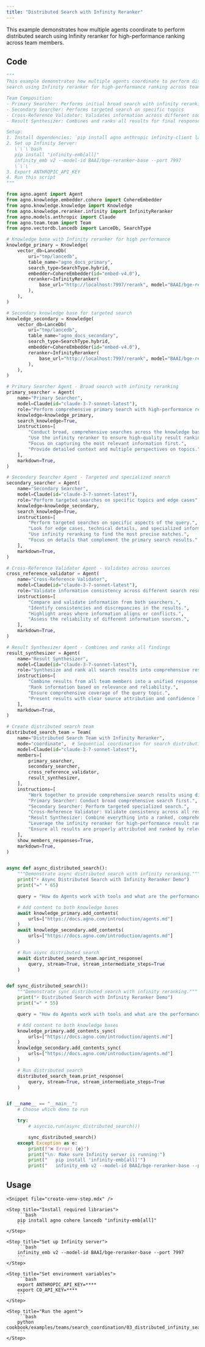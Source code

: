 ```yaml
---
title: "Distributed Search with Infinity Reranker"
---
```


This example demonstrates how multiple agents coordinate to perform distributed search using Infinity reranker for high-performance ranking across team members.

## Code

```python cookbook/examples/teams/search_coordination/03_distributed_infinity_search.py
"""
This example demonstrates how multiple agents coordinate to perform distributed
search using Infinity reranker for high-performance ranking across team members.

Team Composition:
- Primary Searcher: Performs initial broad search with infinity reranking
- Secondary Searcher: Performs targeted search on specific topics
- Cross-Reference Validator: Validates information across different sources
- Result Synthesizer: Combines and ranks all results for final response

Setup:
1. Install dependencies: `pip install agno anthropic infinity-client lancedb`
2. Set up Infinity Server:
   \`\`\`bash
   pip install "infinity-emb[all]"
   infinity_emb v2 --model-id BAAI/bge-reranker-base --port 7997
   \`\`\`
3. Export ANTHROPIC_API_KEY
4. Run this script
"""

from agno.agent import Agent
from agno.knowledge.embedder.cohere import CohereEmbedder
from agno.knowledge.knowledge import Knowledge
from agno.knowledge.reranker.infinity import InfinityReranker
from agno.models.anthropic import Claude
from agno.team.team import Team
from agno.vectordb.lancedb import LanceDb, SearchType

# Knowledge base with Infinity reranker for high performance
knowledge_primary = Knowledge(
    vector_db=LanceDb(
        uri="tmp/lancedb",
        table_name="agno_docs_primary",
        search_type=SearchType.hybrid,
        embedder=CohereEmbedder(id="embed-v4.0"),
        reranker=InfinityReranker(
            base_url="http://localhost:7997/rerank", model="BAAI/bge-reranker-base"
        ),
    ),
)

# Secondary knowledge base for targeted search
knowledge_secondary = Knowledge(
    vector_db=LanceDb(
        uri="tmp/lancedb",
        table_name="agno_docs_secondary",
        search_type=SearchType.hybrid,
        embedder=CohereEmbedder(id="embed-v4.0"),
        reranker=InfinityReranker(
            base_url="http://localhost:7997/rerank", model="BAAI/bge-reranker-base"
        ),
    ),
)

# Primary Searcher Agent - Broad search with infinity reranking
primary_searcher = Agent(
    name="Primary Searcher",
    model=Claude(id="claude-3-7-sonnet-latest"),
    role="Perform comprehensive primary search with high-performance reranking",
    knowledge=knowledge_primary,
    search_knowledge=True,
    instructions=[
        "Conduct broad, comprehensive searches across the knowledge base.",
        "Use the infinity reranker to ensure high-quality result ranking.",
        "Focus on capturing the most relevant information first.",
        "Provide detailed context and multiple perspectives on topics.",
    ],
    markdown=True,
)

# Secondary Searcher Agent - Targeted and specialized search
secondary_searcher = Agent(
    name="Secondary Searcher",
    model=Claude(id="claude-3-7-sonnet-latest"),
    role="Perform targeted searches on specific topics and edge cases",
    knowledge=knowledge_secondary,
    search_knowledge=True,
    instructions=[
        "Perform targeted searches on specific aspects of the query.",
        "Look for edge cases, technical details, and specialized information.",
        "Use infinity reranking to find the most precise matches.",
        "Focus on details that complement the primary search results.",
    ],
    markdown=True,
)

# Cross-Reference Validator Agent - Validates across sources
cross_reference_validator = Agent(
    name="Cross-Reference Validator",
    model=Claude(id="claude-3-7-sonnet-latest"),
    role="Validate information consistency across different search results",
    instructions=[
        "Compare and validate information from both searchers.",
        "Identify consistencies and discrepancies in the results.",
        "Highlight areas where information aligns or conflicts.",
        "Assess the reliability of different information sources.",
    ],
    markdown=True,
)

# Result Synthesizer Agent - Combines and ranks all findings
result_synthesizer = Agent(
    name="Result Synthesizer",
    model=Claude(id="claude-3-7-sonnet-latest"),
    role="Synthesize and rank all search results into comprehensive response",
    instructions=[
        "Combine results from all team members into a unified response.",
        "Rank information based on relevance and reliability.",
        "Ensure comprehensive coverage of the query topic.",
        "Present results with clear source attribution and confidence levels.",
    ],
    markdown=True,
)

# Create distributed search team
distributed_search_team = Team(
    name="Distributed Search Team with Infinity Reranker",
    mode="coordinate",  # Sequential coordination for search distribution
    model=Claude(id="claude-3-7-sonnet-latest"),
    members=[
        primary_searcher,
        secondary_searcher,
        cross_reference_validator,
        result_synthesizer,
    ],
    instructions=[
        "Work together to provide comprehensive search results using distributed processing.",
        "Primary Searcher: Conduct broad comprehensive search first.",
        "Secondary Searcher: Perform targeted specialized search.",
        "Cross-Reference Validator: Validate consistency across all results.",
        "Result Synthesizer: Combine everything into a ranked, comprehensive response.",
        "Leverage the infinity reranker for high-performance result ranking.",
        "Ensure all results are properly attributed and ranked by relevance.",
    ],
    show_members_responses=True,
    markdown=True,
)


async def async_distributed_search():
    """Demonstrate async distributed search with infinity reranking."""
    print("⚡ Async Distributed Search with Infinity Reranker Demo")
    print("=" * 65)

    query = "How do Agents work with tools and what are the performance considerations?"

    # Add content to both knowledge bases
    await knowledge_primary.add_contents(
        urls=["https://docs.agno.com/introduction/agents.md"]
    )
    await knowledge_secondary.add_contents(
        urls=["https://docs.agno.com/introduction/agents.md"]
    )

    # Run async distributed search
    await distributed_search_team.aprint_response(
        query, stream=True, stream_intermediate_steps=True
    )


def sync_distributed_search():
    """Demonstrate sync distributed search with infinity reranking."""
    print("⚡ Distributed Search with Infinity Reranker Demo")
    print("=" * 55)

    query = "How do Agents work with tools and what are the performance considerations?"

    # Add content to both knowledge bases
    knowledge_primary.add_contents_sync(
        urls=["https://docs.agno.com/introduction/agents.md"]
    )
    knowledge_secondary.add_contents_sync(
        urls=["https://docs.agno.com/introduction/agents.md"]
    )

    # Run distributed search
    distributed_search_team.print_response(
        query, stream=True, stream_intermediate_steps=True
    )


if __name__ == "__main__":
    # Choose which demo to run

    try:
        # asyncio.run(async_distributed_search())

        sync_distributed_search()
    except Exception as e:
        print(f"❌ Error: {e}")
        print("\n💡 Make sure Infinity server is running:")
        print("   pip install 'infinity-emb[all]'")
        print("   infinity_emb v2 --model-id BAAI/bge-reranker-base --port 7997")
```

## Usage

<Steps>

    <Snippet file="create-venv-step.mdx" />

    <Step title="Install required libraries">
        ```bash
        pip install agno cohere lancedb "infinity-emb[all]"
        ```
    </Step>

    <Step title="Set up Infinity server">
        ```bash
        infinity_emb v2 --model-id BAAI/bge-reranker-base --port 7997
        ```
    </Step>

    <Step title="Set environment variables">
        ```bash
        export ANTHROPIC_API_KEY=****
        export CO_API_KEY=****
        ```
    </Step>

    <Step title="Run the agent">
        ```bash
        python cookbook/examples/teams/search_coordination/03_distributed_infinity_search.py
        ```
    </Step>

</Steps>